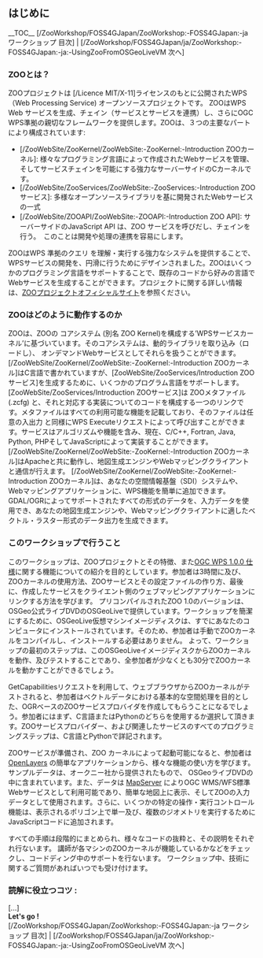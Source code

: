 
== はじめに ==

__TOC__
[/ZooWorkshop/FOSS4GJapan/ZooWorkshop:-FOSS4GJapan:-ja ワークショップ 目次] | [/ZooWorkshop/FOSS4GJapan/ja/ZooWorkshop:-FOSS4GJapan:-ja:-UsingZooFromOSGeoLiveVM 次へ]

=== ZOOとは？ ===

ZOOプロジェクトは [/Licence MIT/X-11]ライセンスのもとに公開されたWPS（Web Processing Service) オープンソースプロジェクトです。  ZOOはWPS Web サービスを生成、チェイン（サービスとサービスを連携）し、さらにOGC WPS準拠の親切なフレームワークを提供します。ZOOは、３つの主要なパートにより構成されています:

*[/ZooWebSite/ZooKernel/ZooWebSite:-ZooKernel:-Introduction ZOOカーネル]: 様々なプログラミング言語によって作成されたWebサービスを管理、そしてサービスチェインを可能にする強力なサーバーサイドのCカーネルです。
*[/ZooWebSite/ZooServices/ZooWebSite:-ZooServices:-Introduction ZOOサービス]: 多様なオープンソースライブラリを基に開発されたWebサービスの一式
*[/ZooWebSite/ZOOAPI/ZooWebSite:-ZOOAPI:-Introduction ZOO API]: サーバーサイドのJavaScript API は、ZOO サービスを呼びだし、チェインを行う。　このことは開発や処理の連携を容易にします。

ZOOはWPS 準拠のクエリ を理解・実行する強力なシステムを提供することで、WPSサービスの開発を、円滑に行うためにデザインされました。ZOOはいくつかのプログラミング言語をサポートすることで、既存のコードから好みの言語でWebサービスを生成することができます。プロジェクトに関する詳しい情報は、[http://www.zoo-project.org ZOOプロジェクトオフィシャルサイト]を参照ください。

=== ZOOはどのように動作するのか ===

ZOOは、ZOOの コアシステム (別名 ZOO Kernel)を構成する’WPSサービスカーネル’に基づいています。そのコアシステムは、動的ライブラリを取り込み（ロードし）、 オンデマンドWebサービスとしてそれらを扱うことができます。[/ZooWebSite/ZooKernel/ZooWebSite:-ZooKernel:-Introduction ZOOカーネル]はC言語で書かれていますが、[ZooWebSite/ZooServices/Introduction ZOOサービス]を生成するために、いくつかのプログラム言語をサポートします。
[ZooWebSite/ZooServices/Introduction ZOOサービス]は ZOOメタファイル(.zcfg) と、それと対応する実装についてのコードを構成する一つのリンクです。メタファイルはすべての利用可能な機能を記載しており、そのファイルは任意の入出力 と同様にWPS Executeリクエストによって呼び出すことができます。サービスはアルゴリズムや機能を含み、現在、C/C++, Fortran, Java, Python, PHPそしてJavaScriptによって実装することができます。
[/ZooWebSite/ZooKernel/ZooWebSite:-ZooKernel:-Introduction ZOOカーネル]はApacheと共に動作し、地図生成エンジンやWebマッピングクライアントと通信が行えます。
[/ZooWebSite/ZooKernel/ZooWebSite:-ZooKernel:-Introduction ZOOカーネル]は、あなたの空間情報基盤（SDI）システムや、Webマッピングアプリケーションに、WPS機能を簡単に追加できます。
GDAL/OGRによってサポートされたすべての形式のデータを、入力データを使用でき、あなたの地図生成エンジンや、Webマッピングクライアントに適したベクトル・ラスター形式のデータ出力を生成できます。


=== このワークショップで行うこと ===

このワークショップは、ZOOプロジェクトとその特徴、また[http://www.opengeospatial.org/standards/wps OGC WPS 1.0.0 仕様]に関する機能についての紹介を目的としています。参加者は3時間に及び、ZOOカーネルの使用方法、ZOOサービスとその設定ファイルの作り方、最後に、作成したサービスをクライエント側のウェブマッピングアプリケーションにリンクする方法を学びます。
プリコンパイルされたZOO 1.0のバージョンは、OSGeo公式ライブDVDのOSGeoLiveで提供しています。ワークショップを簡潔にするために、OSGeoLive仮想マシンイメージディスクは、すでにあなたのコンピュータにインストールされています。そのため、参加者は手動でZOOカーネルをコンパイルし、インストールする必要はありません。 よって、ワークショップの最初のステップは、このOSGeoLiveイメージディスクからZOOカーネルを動作、及びテストすることであり、全参加者が少なくとも30分でZOOカーネルを動かすことができるでしょう。

GetCapabilitiesリクエストを利用して、ウェブブラウザからZOOカーネルがテストされると、参加者はベクトルデータにおける基本的な空間処理を目的とした、OGRベースのZOOサービスプロバイダを作成してもらうことになるでしょう。参加者にはまず、C言語またはPythonのどちらを使用するか選択して頂きます。ZOOサービスプロバイダー、および関連したサービスのすべてのプログラミングステップは、C言語とPythonで詳記されます。

ZOOサービスが準備され、ZOO カーネルによって起動可能になると、参加者は [http://www.openlayers.org OpenLayers] の簡単なアプリケーションから、様々な機能の使い方を学びます。サンプルデータは、オークニー社から提供されたもので、 OSGeoライブDVDの中に含まれています。また、データは [http://www.mapserver.org MapServer] によりOGC WMS/WFS標準Webサービスとして利用可能であり、簡単な地図上に表示、そしてZOOの入力データとして使用されます。さらに、いくつかの特定の操作・実行コントロール機能は、表示されるポリゴン上で単一及び、複数のジオメトリを実行するためにJavaScriptコードに追加されます。 

すべての手順は段階的にまとめられ、様々なコードの抜粋と、その説明をそれぞれ行ないます。
講師が各マシンのZOOカーネルが機能しているかなどをチェックし、コードディング中のサポートを行ないます。
ワークショップ中、技術に関するご質問があればいつでも受け付けます。

=== 読解に役立つコツ : ===

[...]
<br>
'''Let's go ! '''
<br>
[/ZooWorkshop/FOSS4GJapan/ZooWorkshop:-FOSS4GJapan:-ja ワークショップ 目次] | [/ZooWorkshop/FOSS4GJapan/ja/ZooWorkshop:-FOSS4GJapan:-ja:-UsingZooFromOSGeoLiveVM 次へ]




